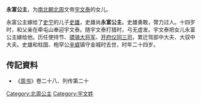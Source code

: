 {{東亞女性歷史人物
| 名稱=永富公主
| 身份=[[北周|北周]]公主
| 畫像=
| 說明=
| 姓=宇文
| 封爵=[[公主|公主]]
| 位號=
| 封號=永富公主
| 出生年=
| 婚年=
| 逝世年=
| 同胞姊妹=
| 父親=[[宇文泰|宇文泰]]
| 夫之父=[[史宁|史宁]]
| 夫=[[史雄|史雄]]
|}}
'''永富公主'''，为[[南北朝|南北朝]][[北周|北周]]文帝[[宇文泰|宇文泰]]的女儿。
			
永富公主嫁给了[[史宁|史宁]]的儿子[[史雄|史雄]]，史雄尚'''永富公主'''。史雄勇敢，膂力过人。十四岁时，和父亲在牵屯山奉迎宇文泰。随宇文泰打猎时，弓无虚发。宇文泰把女儿永富公主嫁给他。历任使持节、[[骠骑大将军|骠骑大将军]]、[[开府仪同三司|开府仪同三司]]，累迁驾部中大夫、大驭中大夫。史雄和柱国、枹罕公[[辛威|辛威]]镇守金城时去世，时年二十四岁。

== 传記資料 ==
*《[[周书|周书]]》卷二十八、列传第二十

[[Category:北周公主|Category:北周公主]]
[[Category:宇文姓|Category:宇文姓]]